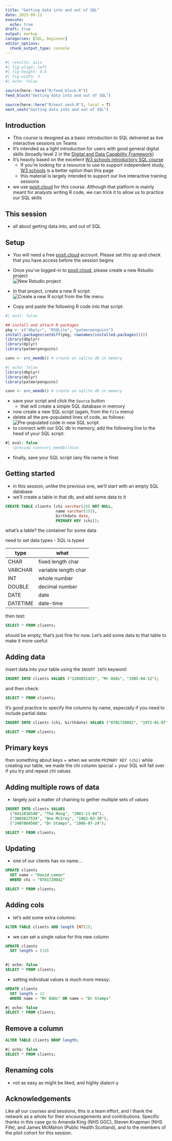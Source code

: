 ```yaml
---
title: "Getting data into and out of SQL"
date: 2025-09-12
execute: 
  echo: true
draft: true
output: markup
categories: [SQL, beginner]
editor_options: 
  chunk_output_type: console
---
```


```r
#| results: asis
#| fig-align: left
#| fig-height: 0.6
#| fig-width: 3
#| echo: false

source(here::here("R/feed_block.R"))
feed_block("Getting data into and out of SQL")

source(here::here("R/next_sesh.R"), local = T)
next_sesh("Getting data into and out of SQL")
```


## Introduction

* This course is designed as a basic introduction to SQL delivered as live interactive sessions on Teams
* It's intended as a light introduction for users with good general digital skills (broadly level 2 in the [Digital and Data Capability Framework](https://learn.nes.nhs.scot/76134))
* It's heavily based on the excellent [W3 schools introductory SQL course](https://www.w3schools.com/sql/)
    * If you're looking for a resource to use to support independent study, [W3 schools](https://www.w3schools.com/sql/) is a better option than this page
    * this material is largely intended to support our live interactive training sessions
* we use [posit.cloud](https://posit.cloud/) for this course. Although that platform is mainly meant for analysts writing R code, we can trick it to allow us to practice our SQL skills

## This session
+ all about getting data into, and out of SQL


## Setup 

* You will need a free [posit.cloud](https://posit.cloud/) account. Please set this up and check that you have access before the session begins
* Once you've logged-in to [posit.cloud](https://posit.cloud/), please create a new Rstudio project </br>![New Rstudio project](src/images/sql_intro_create_project.png)
* In that project, create a new R script: </br>![Create a new R script from the file menu](src/images/sql_intro_create_script.png)

* Copy and paste the following R code into that script:

```r
#| eval: false

## install and attach R packages
pkg <- c("dbplyr", "RSQLite", "palmerpenguins")
install.packages(setdiff(pkg, rownames(installed.packages())))  
library(dbplyr)
library(dplyr)
library(palmerpenguins)

conn <- src_memdb() # create an sqlite db in memory
```


```r
#| echo: false
library(dbplyr)
library(dplyr)
library(palmerpenguins)

conn <- src_memdb() # create an sqlite db in memory
```

* save your script and click the `Source` button
    * that will create a simple SQL database in memory
* now create a new SQL script (again, from the `File` menu)
* delete all the pre-populated lines of code, as follows: </br>![Pre-populated code in new SQL script](src/images/new_sql.png)
* to connect with our SQL db in memory, add the following line to the head of your SQL script:

```sql
#| eval: false
-- !preview conn=src_memdb()$con
```

* finally, save your SQL script (any file name is fine)

## Getting started

+ in this session, unlike the previous one, we'll start with an empty SQL database
+ we'll create a table in that db, and add some data to it

```sql
CREATE TABLE clients (chi varchar(10) NOT NULL,
                      name varchar(255),
                      birthdate date,
                      PRIMARY KEY (chi));
```

what's a table? the container for some data

need to set data types - SQL is typed

| type    | what                |
| ----    | ----                |
| CHAR    | fixed length char   |
| VARCHAR | variable length char|
| INT     | whole number        |
| DOUBLE  | decimal number      |
| DATE    | date                |
| DATETIME| date-time           | 

then test:

```sql
SELECT * FROM clients;
```

should be empty, that's just fine for now. Let's add some data to that table to make it more useful:


## Adding data

insert data into your table using the `INSERT INTO` keyword:

```sql
INSERT INTO clients VALUES ("1204851425", "Mr Odds", "1985-04-12");
```

and then check:

```sql
SELECT * FROM clients;
```

It's good practice to specify the columns by name, especially if you need to include partial data:
```sql
INSERT INTO clients (chi, birthdate) VALUES ("0701720842", "1972-01-07");
```

```sql
SELECT * FROM clients;
```

## Primary keys
then something about keys
+ when we wrote `PRIMARY KEY (chi)` while creating our table, we made the chi column special
+ your SQL will fall over if you try and repeat chi values


## Adding multiple rows of data

+ largely just a matter of chaining to gether multiple sets of values
```sql
INSERT INTO clients VALUES 
  ("0411016548", "The Moog", "2001-11-04"),
  ("3003627534", "One McIrey", "1962-03-30"),
  ("2407864568", "Dr Stamps", "1986-07-24");
```


```sql
SELECT * FROM clients;
```

## Updating

+ one of our clients has no name...

```sql
UPDATE clients
  SET name = "David Lemon"
  WHERE chi = "0701720842"
```

```sql
SELECT * FROM clients;
```

## Adding cols

+ let's add some extra columns:

```sql
ALTER TABLE clients ADD length INT(2);
```

+ we can set a single value for this new column
```sql
UPDATE clients
  SET length = (10)
  
```

```sql
#| echo: false
SELECT * FROM clients;
```

+ setting individual values is much more messy:

```sql
UPDATE clients
  SET length = 12
  WHERE name = "Mr Odds" OR name = "Dr Stamps"
```


```sql
#| echo: false
SELECT * FROM clients;
```

## Remove a column

```sql
ALTER TABLE clients DROP length;
```


```sql
#| echo: false
SELECT * FROM clients;
```

## Renaming cols

+ not as easy as might be liked, and highly dialect-y




## Acknowledgements

Like all our courses and sessions, this is a team effort, and I thank the network as a whole for their encouragements and contributions. Specific thanks in this case go to Amanda King (NHS GGC), Steven Knapman (NHS Fife), and James McMahon (Public Health Scotland), and to the members of the pilot cohort for this session.
